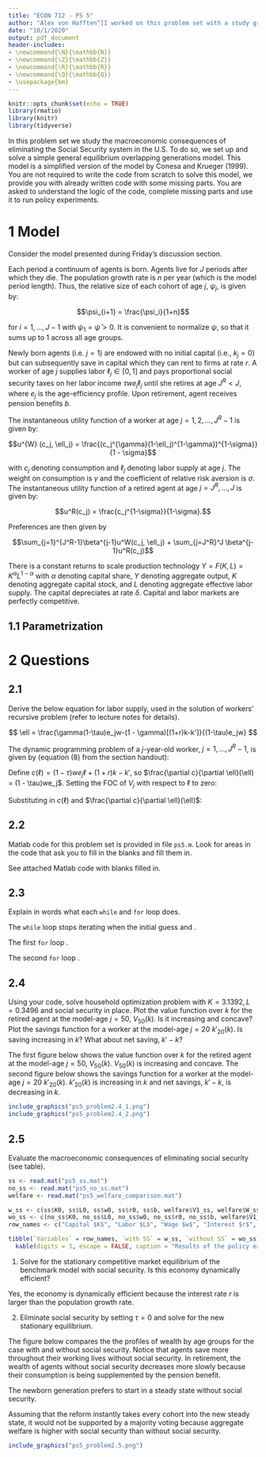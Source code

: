 ```yaml
---
title: "ECON 712 - PS 5"
author: "Alex von Hafften^[I worked on this problem set with a study group of Michael Nattinger, Andrew Smith, and Ryan Mather. I also discussed problems with Emily Case, Sarah Bass, and Danny Edgel.]"
date: "10/1/2020"
output: pdf_document
header-includes:
- \newcommand{\N}{\mathbb{N}}
- \newcommand{\Z}{\mathbb{Z}}
- \newcommand{\R}{\mathbb{R}}
- \newcommand{\Q}{\mathbb{Q}}
- \usepackage{bm}
---
```


```r
knitr::opts_chunk$set(echo = TRUE)
library(rmatio)
library(knitr)
library(tidyverse)
```

In this problem set we study the macroeconomic consequences of eliminating the Social Security system in the U.S. To do so, we set up and solve a simple general equilibrium overlapping generations model.  This model is a simplified version of the model by Conesa and Krueger (1999). You are not required to write the code from scratch to solve this model, we provide you with already written code with some missing parts.  You are asked to understand the logic of the code, complete missing parts and use it to run policy experiments.

# 1 Model

Consider the model presented during Friday's discussion section.

Each period a continuum of agents is born. Agents live for $J$ periods after which they die. The population growth rate is $n$ per year (which is the model period length). Thus, the relative size of each cohort of age $j$, $\psi_j$, is given by: 

$$\psi_{i+1} = \frac{\psi_i}{1+n}$$

for $i=1, ..., J - 1$ with $\psi_1 = \bar{\psi} > 0$.  It is convenient to normalize $\psi$, so that it sums up to 1 across all age groups.

Newly born agents (i.e. $j=1$) are endowed with no initial capital (i.e., $k_j=0$) but can subsequently save in capital which they can rent to firms at rate $r$. A worker of age $j$ supplies labor $\ell_j \in [0,1]$ and pays proportional social security taxes on her labor income $\tau w e_j \ell_j$ until she retires at age $J^R < J$, where $e_j$ is the age-efficiency profile. Upon retirement, agent receives pension benefits $b$.

The instantaneous utility function of a worker at age $j=1, 2, ..., J^R-1$ is given by: 

$$u^{W} (c_j, \ell_j) = \frac{(c_j^{\gamma}(1-\ell_j)^{1-\gamma})^{1-\sigma}}{1 - \sigma}$$

with $c_j$ denoting consumption and $\ell_j$ denoting labor supply at age $j$. The weight on consumption is $\gamma$ and the coefficient of relative risk aversion is $\sigma$. The instantaneous utility function of a retired agent at age $j = J^R, ..., J$ is given by: 

$$u^R(c_j) = \frac{c_j^{1-\sigma}}{1-\sigma}.$$

\pagebreak

Preferences are then given by 

$$\sum_{j=1}^{J^R-1}\beta^{j-1}u^W(c_j, \ell_j) + \sum_{j=J^R}^J \beta^{j-1}u^R(c_j)$$

There is a constant returns to scale production technology $Y=F(K, L)=K^\alpha L^{1-\alpha}$ with $\alpha$ denoting capital share, $Y$ denoting aggregate output, $K$ denoting aggregate capital stock, and $L$ denoting aggregate effective labor supply. The capital depreciates at rate $\delta$. Capital and labor markets are perfectly competitive.

## 1.1 Parametrization

\begin{align*}
J &= 66 \\
J^R &= 46 \\
n &=  0.011  \\
k_1 &= 0 \\
\tau &= 0.11 \\
\gamma &= 0.42 \\
\sigma &= 2 \\
\beta &= 0.97  \\
\alpha &= 0.36 \\
\delta &= 0.06 \\
\end{align*}

# 2 Questions

## 2.1

Derive the below equation for labor supply, used in the solution of workers' recursive problem (refer to lecture notes for details).

$$
\ell = \frac{\gamma(1-\tau)e_jw-(1 - \gamma)[(1+r)k-k']}{(1-\tau)e_jw}
$$

The dynamic programming problem of a $j$-year-old worker, $j=1, ..., J^R-1$, is given by (equation (8) from the section handout):

\begin{align*}
V_j(k) = \max_{k', \ell} & \{u^{W}((1 - \tau)we_j\ell+(1+r)k-k', \ell) + \beta V_{j+1}(k')\}\\
\text{s.t. } & k = 0 \text{ if } j = 1\\
\text{and } & 0 \le \ell \le 1\\
\end{align*}

\pagebreak

Define $c(\ell)=(1 - \tau)we_j\ell+(1+r)k-k'$, so $\frac{\partial c}{\partial \ell}(\ell) = (1 - \tau)we_j$.  Setting the FOC of $V_j$ with respect to $\ell$ to zero:

\begin{align*}
\frac{\partial V_j}{\partial \ell} &= 0 \\
\frac{\partial}{\partial \ell}\Big(u^W(c(\ell), \ell)\Big) + \beta \frac{\partial}{\partial \ell}\Big(V_{j+1}(k')\Big) &= 0 \\
\frac{\partial u^W}{\partial \ell}\Big(c(\ell), \ell)\Big)\frac{\partial c}{\partial \ell} (\ell) + \beta (0) &= 0 \\
\frac{\partial u^W}{\partial \ell}\Big(c(\ell), \ell)\Big)\frac{\partial c}{\partial \ell} (\ell) &= 0 \\
(1 - \sigma)\frac{(c(\ell)^{\gamma}(1-\ell)^{1-\gamma})^{-\sigma}}{1 - \sigma} \Big[(1-\gamma)c(\ell)^{\gamma}(1-\ell)^{-\gamma}(-1) + \gamma c(\ell)^{\gamma-1}(1-\ell)^{1-\gamma}\frac{\partial c}{\partial \ell} (\ell) \Big]((1 - \tau)we_j) &= 0 \\
\frac{\gamma c(\ell)^{\gamma-1}(1-\ell)^{1-\gamma}\frac{\partial c}{\partial \ell} (\ell)- (1-\gamma)c(\ell)^{\gamma}(1-\ell)^{-\gamma}}{(c(\ell)^{\gamma}(1-\ell)^{1-\gamma})^{\sigma} }((1 - \tau)we_j) &= 0\\
(1-\gamma)c(\ell) - \gamma \frac{\partial c}{\partial \ell} (\ell)&= 0\\
\end{align*}

Substituting in $c(\ell)$ and $\frac{\partial c}{\partial \ell}(\ell)$:

\begin{align*}
(1-\gamma)[(1 - \tau)we_j\ell + (1+r)k-k'] &= \gamma (1 - \tau)we_j\\
(1 - \tau)we_j\ell + (1+r)k-k' &= \frac{\gamma (1 - \tau)we_j}{1-\gamma}\\
\ell &= \frac{\gamma (1 - \tau)we_j - (1-\gamma)[(1+r)k + k']}{(1 - \tau)we_j}
\end{align*}

## 2.2

Matlab code for this problem set is provided in file `ps5.m`. Look for areas in the code that ask you to fill in the blanks and fill them in.

See attached Matlab code with blanks filled in.

## 2.3

Explain in words what each `while` and `for` loop does.

The `while` loop stops iterating when the initial guess and .

The first `for` loop .

The second `for` loop .

\pagebreak

## 2.4

Using your code, solve household optimization problem with $K = 3.1392, L = 0.3496$ and social security in place. Plot the value function over $k$ for the retired agent at the model-age $j =50$, $V_50(k)$.  Is it increasing and concave? Plot the savings function for a worker at the model-age $j=20$ $k'_20(k)$.  Is saving increasing in $k$? What about net saving, $k'-k$?

The first figure below shows the value function over $k$ for the retired agent at the model-age $j =50$, $V_50(k)$. $V_50(k)$ is increasing and concave. The second figure below shows the savings function for a worker at the model-age $j=20$ $k'_20(k)$. $k'_20(k)$ is increasing in $k$ and net savings, $k'-k$, is decreasing in $k$.

```r
include_graphics("ps5_problem2.4_1.png")
include_graphics("ps5_problem2.4_2.png")
```

\pagebreak

## 2.5

Evaluate the macroeconomic consequences of eliminating social security (see table).

```r
ss <- read.mat("ps5_ss.mat")
no_ss <- read.mat("ps5_no_ss.mat")
welfare <- read.mat("ps5_welfare_comparison.mat")

w_ss <- c(ss$K0, ss$L0, ss$w0, ss$r0, ss$b, welfare$V1_ss, welfare$W_ss)
wo_ss <- c(no_ss$K0, no_ss$L0, no_ss$w0, no_ss$r0, no_ss$b, welfare$V1_noss, welfare$W_noss)
row_names <- c("Capital $K$", "Labor $L$", "Wage $w$", "Interest $r$", "Pension benefit $b$", "Newborn welfare $V_1(k_1)$", "Aggregate welfare $W$")

tibble(`Variables` = row_names, `with SS` = w_ss, `without SS` = wo_ss) %>% 
  kable(digits = 3, escape = FALSE, caption = "Results of the policy experiment: benchmark model")

```

1. Solve for the stationary competitive market equilibrium of the benchmark model with social security. Is this economy dynamically efficient?

Yes, the economy is dynamically efficient because the interest rate $r$ is larger than the population growth rate.

2. Eliminate social security by setting $\tau = 0$ and solve for the new stationary equilibrium.

The figure below compares the the profiles of wealth by age groups for the case with and without social security.  Notice that agents save more throughout their working lives without social security. In retirement, the wealth of agents without social security decreases more slowly because their consumption is being supplemented by the pension benefit.

The newborn generation prefers to start in a steady state without social security.

Assuming that the reform instantly takes every cohort into the new steady state, it would not be supported by a majority voting because aggregate welfare is higher with social security than without social security.

```r
include_graphics("ps5_problem2.5.png")
```

